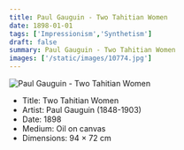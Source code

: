 ```yaml
---
title: Paul Gauguin - Two Tahitian Women
date: 1898-01-01
tags: ['Impressionism','Synthetism']
draft: false
summary: Paul Gauguin - Two Tahitian Women
images: ['/static/images/10774.jpg']
---
```


![Paul Gauguin - Two Tahitian Women](/static/images/10774.jpg)

* Title: Two Tahitian Women
* Artist: Paul Gauguin (1848-1903)
* Date: 1898
* Medium: Oil on canvas
* Dimensions: 94 × 72 cm



